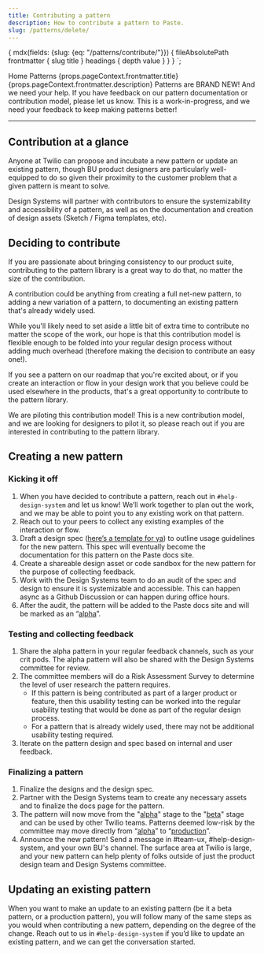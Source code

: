 ```yaml
---
title: Contributing a pattern
description: How to contribute a pattern to Paste.
slug: /patterns/delete/
---
```



  {
    mdx(fields: {slug: {eq: "/patterns/contribute/"}}) {
      fileAbsolutePath
      frontmatter {
        slug
        title
      }
      headings {
        depth
        value
      }
    }
  }
`;

<content>

<Breadcrumb>
  <BreadcrumbItem to="/">Home</BreadcrumbItem>
  <BreadcrumbItem to="/patterns">Patterns</BreadcrumbItem>
</Breadcrumb>
<Heading as="h1" variant="heading10">{props.pageContext.frontmatter.title}</Heading>
<Paragraph>{props.pageContext.frontmatter.description}</Paragraph>

<Callout variant="warning">
  <CalloutTitle>
    Patterns are BRAND NEW! And we need your help.
  </CalloutTitle>
  <CalloutText>
    If you have feedback on our pattern documentation or contribution model,
    please <Anchor href="https://forms.gle/BzeekGGXd2uL6U7Z9">let us know</Anchor>. This is a work-in-progress, and we need your feedback to keep making patterns better!
  </CalloutText>
</Callout>

</content>

---

<contentwrapper>

<PageAside data={props.data.mdx} />

<content>

## Contribution at a glance

Anyone at Twilio can propose and incubate a new pattern or update an existing pattern,
though BU product designers are particularly well-equipped to do so given their proximity
to the customer problem that a given pattern is meant to solve.

Design Systems will partner with contributors to ensure the systemizability and accessibility
of a pattern, as well as on the documentation and creation of design assets (Sketch / Figma templates, etc).

## Deciding to contribute
If you are passionate about bringing consistency to our product suite, contributing
to the pattern library is a great way to do that, no matter the size of the contribution.

A contribution could be anything from creating a full net-new pattern, to adding a new
variation of a pattern, to documenting an existing pattern that's already widely used.

While you'll likely need to set aside a little bit of extra time to contribute no matter
the scope of the work, our hope is that this contribution model is flexible enough to be
folded into your regular design process without adding much overhead (therefore making the
decision to contribute an easy one!).

If you see a pattern on our roadmap that you're excited about, or if you create an interaction or
flow in your design work that you believe could be used elsewhere in the products, that's a great
opportunity to contribute to the pattern library.

<Callout variant="info">
  <CalloutTitle>We are piloting this contribution model!</CalloutTitle>
  <CalloutText>
    This is a new contribution model, and we are looking for designers to pilot it,
    so please reach out if you are interested in contributing to the pattern library.
  </CalloutText>
</Callout>

## Creating a new pattern

### Kicking it off
1. When you have decided to contribute a pattern, reach out in `#help-design-system` and
let us know! We’ll work together to plan out the work, and we may be able to point you to any existing work on that pattern.
2. Reach out to your peers to collect any existing examples of the interaction or flow.
3. Draft a design spec ([here’s a template for ya](https://docs.google.com/document/d/1SSIURVMzlGbANyvtYlU61ZdDaSqF2QigFdFZuSnYSkk/edit?usp=sharing))
to outline usage guidelines for the new pattern. This spec will eventually become the documentation for this pattern on the Paste docs site.
4. Create a shareable design asset or code sandbox for the new pattern for the purpose of collecting feedback.
5. Work with the Design Systems team to do an audit of the spec and design to ensure it is systemizable and accessible.
This can happen async as a Github Discussion or can happen during office hours.
6. After the audit, the pattern will be added to the Paste docs site and will be marked as an “[alpha](/patterns#available-patterns)”.

### Testing and collecting feedback
1. Share the alpha pattern in your regular feedback channels, such as your crit pods.
The alpha pattern will also be shared with the Design Systems committee for review.
2. The committee members will do a Risk Assessment Survey to determine the level of
user research the pattern requires.
   - If this pattern is being contributed as part of a larger product or feature, then
   this usability testing can be worked into the regular usability testing that would
   be done as part of the regular design process.
   - For a pattern that is already widely used, there may not be additional usability
   testing required.
3. Iterate on the pattern design and spec based on internal and user feedback.

### Finalizing a pattern
1. Finalize the designs and the design spec.
2. Partner with the Design Systems team to create any necessary assets and to finalize the docs page for the pattern.
3. The pattern will now move from the "[alpha](/patterns#available-patterns)" stage
to the "[beta](/patterns#available-patterns)" stage and can be used by other Twilio teams.
Patterns deemed low-risk by the committee may move directly from “[alpha](/patterns#available-patterns)” to
“[production](/patterns#available-patterns)”.
4. Announce the new pattern! Send a message in #team-ux, #help-design-system, and
your own BU's channel. The surface area at Twilio is large, and your new pattern can
help plenty of folks outside of just the product design team and Design Systems committee.

## Updating an existing pattern

When you want to make an update to an existing pattern (be it a beta pattern, or a production pattern),
you will follow many of the same steps as you would when contributing a new pattern, depending on the
degree of the change. Reach out to us in `#help-design-system` if you’d like to update an existing pattern,
and we can get the conversation started.

</content>

</contentwrapper>
